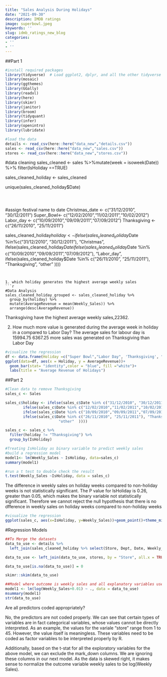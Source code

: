 ```yaml
---
title: "Sales Analysis During Holidays"
date: "2021-09-30"
description: IMDB ratings
image: superbowl.jpeg
keywords: ''
slug: idmb_ratings_new_blog
categories:
- ''
- ''
---
```


##Part 1
```r
#install required packages
library(tidyverse)  # Load ggplot2, dplyr, and all the other tidyverse packages
library(mosaic)
library(ggthemes)
library(GGally)
library(readxl)
library(here)
library(skimr)
library(janitor)
library(broom)
library(tidyquant)
library(infer)
library(openintro)
library(lubridate)

```



```r
#load the data
details <- read_csv(here::here("data_new","details.csv"))
sales <- read_csv(here::here("data_new","sales.csv"))
stores <- read_csv(here::here("data_new","stores.csv"))
```

#data cleaning
sales_cleaned <- sales %>%mutate(week = isoweek(Date)) %>% filter(IsHoliday ==TRUE)

sales_cleaned_holiday <- sales_cleaned 

unique(sales_cleaned_holiday$Date)
```



```

#assign festival name to date
Christmas_date <- c("31/12/2010", "30/12/2011")
Super_Bowl<- c("12/02/2010","11/02/2011","10/02/2012")
Labor_day <- c("10/09/2010","09/09/2011","07/09/2012")
Thanksgiving <- c("26/11/2010", "25/11/2011")

sales_cleaned_holiday$holiday <- 
  ifelse(sales_cleaned_holiday$Date %in%c("31/12/2010", "30/12/2011"), "Christmas",
  ifelse(sales_cleaned_holiday$Date %in% c("12/02/2010","11/02/2011","10/02/2012"), "Super_Bowl",
  ifelse(sales_cleaned_holiday$Date %in% c("10/09/2010","09/09/2011","07/09/2012"), "Labor_day",
  ifelse(sales_cleaned_holiday$Date %in% c("26/11/2010", "25/11/2011"), "Thanksgiving",
                        "other"  ))))

```


1. which holiday generates the highest average weekly sales
```r
#Data Analysis
sales_cleaned_holiday_grouped <- sales_cleaned_holiday %>%  
  group_by(holiday) %>% 
  mutate(AverageRevenue = mean(Weekly_Sales)) %>%
  arrange(desc(AverageRevenue))
```
Thanksgiving have the highest average weekly sales,22362.

2. How much more value is generated during the average week in holiday in a 
compared to Labor Day?
The average sales for labour day is 15994.75
6367.25 more sales was generated on Thanksgiving than Labor Day

```r
#visualize the regression
df <- data.frame(Holiday =c("Super Bowl","Labor Day", 'Thanksgiving', "Christmas"), AverageRevenue = c(16495, 15995, 22362, 14644))
ggplot(data=df, aes(x = Holiday, y = AverageRevenue))+
  geom_bar(stat= "identity",color = "blue", fill ="white")+
  labs(title = "Average Revenue of Holidays")
```


##Part 2
```r
#Clean data to remove Thanksgiving
sales_c <- Sales  

sales_c$holiday <- ifelse(sales_c$Date %in% c("31/12/2010", "30/12/2011"), "Christmas",
        ifelse(sales_c$Date %in% c("12/02/2010","11/02/2011","10/02/2012"), "Super_Bowl",
        ifelse(sales_c$Date %in% c("10/09/2010","09/09/2011","07/09/2012"), "Labor_day",
        ifelse(sales_c$Date %in% c("26/11/2010", "25/11/2011"), "Thanksgiving",
                        "other"  ))))

sales_c <- sales_c %>% 
  filter(holiday != "Thanksgiving") %>% 
  group_by(IsHoliday)

```


```r
#Treating IsHoliday as binary variable to predict weekly sales
#build a regression model
model1<- lm(Weekly_Sales ~ IsHoliday, data=sales_c)
summary(model1)
```
```r
#run a t test to double check the result
t.test(Weekly_Sales ~IsHoliday, data = sales_c)
```

The difference in weekly sales on holiday weeks compared to non-holiday weeks 
is not statistically significant. The P value for IsHoliday is 0.26, greater than 0.05,
which makes the binary variable not statistically significant. Therefore we cannot reject
the null hypothesis that there is no dfference in weekly sales on holiday weeks compared to 
non-holiday weeks 

```r
#visualize the regression
ggplot(sales_c, aes(x=IsHoliday, y=Weekly_Sales))+geom_point()+theme_minimal()+    geom_smooth(method=lm)+labs(title = "Sales of Holidays/non-holidays")
```

#Regression Models

```r
##To Merge the datasets
data_to_use <- details %>% 
  left_join(sales_cleaned_holiday %>% select(Store, Dept, Date, Weekly_Sales, holiday), by = c("Store","Date"))

data_to_use <- left_join(data_to_use, stores, by = "Store", all.x = TRUE) %>% na.omit(data_to_use$holiday)

data_to_use[is.na(data_to_use)] = 0

skimr::skim(data_to_use)
```

```r
##Model where outcome is weekly sales and all explanatory variables used
model1 <- lm(log(Weekly_Sales+0.01) ~ ., data = data_to_use)
msummary(model1)
str(data_to_use)
```

Are all predictors coded appropriately? 

No, the predictors are not coded properly. We can see that certain types of variables are in fact categorical variables, whose values cannot be directly interpreted. As an example, the values for the variale "store" range from 1 to 45. However, the value itself is meaningless. These variables need to be coded as factor variables to be interpreted properly by R.

Additionally, based on the t-stat for all the exploratory variables for the above model, we can exclude the mark_down columns. We are ignoring these columns in our next model. As the data is skewed right, it makes sense to normalize the outcome variable weekly sales to be log(Weekly Sales).
